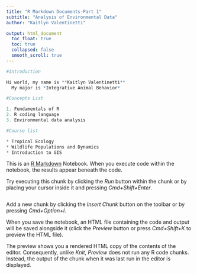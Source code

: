 ```yaml
---
title: "R Markdown Documents-Part 1"
subtitle: "Analysis of Environmental Data"
author: "Kaitlyn Valentinetti"

output: html_document 
  toc_float: true
  toc: true
  collapsed: false
  smooth_scroll: true
---
```

```r
#Introduction

Hi world, my name is **Kaitlyn Valentinetti**
  My major is *Integrative Animal Behavior*
```
```r
#Concepts List

1. Fundamentals of R
2. R coding language
3. Environmental data analysis 
```
```r
#Course list

* Tropical Ecology
* Wildlife Populations and Dynamics
* Introduction to GIS

```

This is an [R Markdown](http://rmarkdown.rstudio.com) Notebook. When you execute code within the notebook, the results appear beneath the code. 

Try executing this chunk by clicking the *Run* button within the chunk or by placing your cursor inside it and pressing *Cmd+Shift+Enter*. 

```r

```

Add a new chunk by clicking the *Insert Chunk* button on the toolbar or by pressing *Cmd+Option+I*.

When you save the notebook, an HTML file containing the code and output will be saved alongside it (click the *Preview* button or press *Cmd+Shift+K* to preview the HTML file). 

The preview shows you a rendered HTML copy of the contents of the editor. Consequently, unlike *Knit*, *Preview* does not run any R code chunks. Instead, the output of the chunk when it was last run in the editor is displayed.

